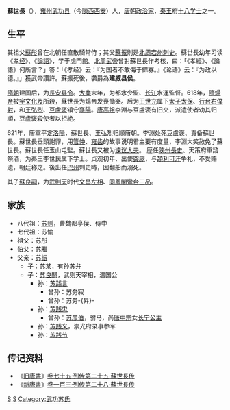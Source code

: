 '''蘇世長'''（{{bd|？||？||}}），[[雍州|雍州]][[武功县|武功县]]（今[[陝西|陝西]][[西安|西安]]）人，[[唐朝|唐朝]][[政治家|政治家]]，[[唐太宗|秦王]]府[[十八学士|十八学士]]之一。

==生平==
其祖父[[蘇彤|蘇彤]]曾在北朝任直散騎常侍；其父[[蘇振|蘇振]]則是[[北周|北周]][[宕州|宕州]][[刺史|刺史]]。蘇世長幼年习读《[[孝经|孝经]]》、《[[論語|論語]]》，学于虎門館。[[北周武帝|北周武帝]]曾對蘇世長作考核，曰：「《孝經》、《論語》何所言？」答：「《孝经》云：『为国者不敢侮于鳏寡。』《论语》云：『为政以德。』」獲武帝讚許。蘇振死後，袭爵為'''建威县侯'''。

[[隋朝|隋朝]]建国后，为[[長安|長安]][[县令|县令]]。[[大業|大業]]末年，为都水少監、[[长江|长江]]水運監督。618年，[[隋煬帝|隋煬帝]]被[[宇文化及|宇文化及]]所殺，蘇世長为煬帝发喪慟哭。后为[[王世充|王世充]]属下[[太子太保|太子太保]]、[[行台|行台]][[右僕射|右僕射]]，和[[王弘烈|王弘烈]]、[[豆盧褒|豆盧褒]]镇守[[襄陽|襄陽]]。[[唐高祖|唐高祖]]李淵与豆盧褒有旧交，派遣使者劝其归順，豆盧褒殺使者以拒絶。

621年，唐軍平定[[洛陽|洛陽]]，蘇世長、王弘烈归順唐朝。李淵处死豆盧褒、責备蘇世長。蘇世長垂頭謝罪，用[[管仲|管仲]]、[[雍齿|雍齿]]的故事说明君主要有度量，李淵大笑赦免了蘇世長。蘇世長任玉山屯監。蘇世長又被为[[谏议大夫|谏议大夫]]。 歴任[[陝州|陝州]][[長史|長史]]、天策府軍諮祭酒，为秦王李世民属下学士。贞观初年、出使[[突厥|突厥]]，与[[頡利可汗|頡利可汗]]争礼，不受赂遗，朝廷称之。後出任[[巴州|巴州]]刺史時，因翻船而溺死。

其子[[蘇良嗣|蘇良嗣]]，为[[武則天|武則天]]时代[[尚书左仆射|文昌左相]]、[[同鳳閣鸞台三品|同鳳閣鸞台三品]]。

==家族==
* 八代祖：[[苏则|苏则]]，曹魏都亭侯、侍中
* 七代祖：苏愉
* 祖父：苏彤
* 伯父：[[苏雅|苏雅]]
* 父亲：[[苏振|苏振]]
** 子：苏某，有孙[[苏弁|苏弁]]
** 子：[[苏良嗣|苏良嗣]]，武则天宰相，温国公
***孙：[[苏践言|苏践言]]
****曾孙：苏务寂
****曾孙：苏务-{昇}-
***孙：[[苏践忠|苏践忠]]
****曾孙：[[苏彦伯|苏彦伯]]，驸马，尚[[唐中宗|唐中宗]]女[[长宁公主|长宁公主]]
***孙：[[苏践义|苏践义]]，崇光府录事参军
***孙：[[苏践节|苏践节]]

== 传记资料 ==
*《[[旧唐書|旧唐書]]》[[s:旧唐书/卷75|卷七十五·列传第二十五·蘇世長传]] 
*《[[新唐書|新唐書]]》[[s:新唐书/卷103|卷一百三·列传第二十八·蘇世長传]] 

{{十八學士}}

[[Category:唐朝政治人物|S]]
[[Category:蘇姓|S]]
[[Category:武功苏氏|Category:武功苏氏]]